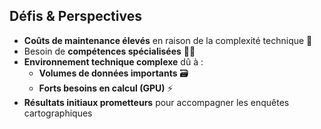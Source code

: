 ## Défis & Perspectives

- [**Coûts de maintenance élevés**]{.orange} en raison de la complexité technique 💸  
- Besoin de [**compétences spécialisées**]{.blue2} 🧑‍💻  
- [**Environnement technique complexe**]{.orange} dû à :  
    - [**Volumes de données importants**]{.blue2} 🗃️  
    - [**Forts besoins en calcul (GPU)**]{.blue2} ⚡  
- [**Résultats initiaux prometteurs**]{.orange} pour accompagner les enquêtes cartographiques  
